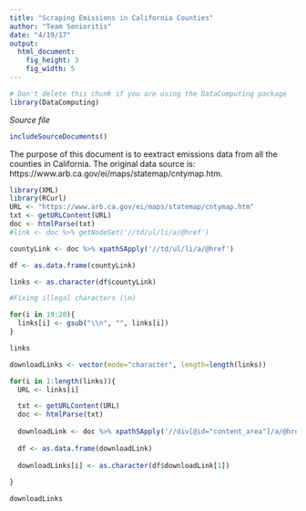 ```yaml
---
title: "Scraping Emissions in California Counties"
author: "Team Senioritis"
date: "4/19/17"
output: 
  html_document:
    fig_height: 3
    fig_width: 5
---
```

<!-- Don't edit in between this line and the one below -->
```r
# Don't delete this chunk if you are using the DataComputing package
library(DataComputing)
```
*Source file* 
```r
includeSourceDocuments()
```
<!-- Don't edit the material above this line -->

The purpose of this document is to eextract emissions data from all the counties in California. 
The original data source is:
https://www.arb.ca.gov/ei/maps/statemap/cntymap.htm.


```r
library(XML)
library(RCurl)
URL <- "https://www.arb.ca.gov/ei/maps/statemap/cntymap.htm"
txt <- getURLContent(URL)
doc <- htmlParse(txt)
#link <- doc %>% getNodeSet('//td/ul/li/a/@href')

countyLink <- doc %>% xpathSApply('//td/ul/li/a/@href')

df <- as.data.frame(countyLink)

links <- as.character(df$countyLink)

#Fixing illegal characters (\n)

for(i in 19:20){
  links[i] <- gsub("\\n", "", links[i])
}

links

```



```r

downloadLinks <- vector(mode="character", length=length(links))

for(i in 1:length(links)){
  URL <- links[i]

  txt <- getURLContent(URL)
  doc <- htmlParse(txt)
    
  downloadLink <- doc %>% xpathSApply('//div[@id="content_area"]/a/@href')
  
  df <- as.data.frame(downloadLink)
  
  downloadLinks[i] <- as.character(df$downloadLink[1])
  
}

downloadLinks

```


